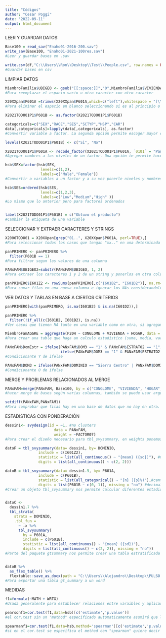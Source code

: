 ```yaml
---
title: "Códigos"
author: "Cesar Poggi"
date: '2022-09-11'
output: html_document
---
```


LEER Y GUARDAR DATOS

```r
Base100 = read_sav("Enaho01-2016-200.sav")
write_sav(Base100, "Enaho01-2021-100res.sav")
#Leer y guardar bases en .sav

write.csv(df,"C:\\Users\\Ron\\Desktop\\Test\\People.csv", row.names = FALSE)
#Guardar bases en csv
```

LIMPIAR DATOS

```r
MiembroFamilia$UBIGEO <- gsub("[[:space:]]","0",MiembroFamilia$VIVIENDA)
#Para reemplazar el espacio vacio u otro caracter con otro caracter

X20XXpan$P601A =trimws(X20XXpan$P601A,which=c("left"),whitespace = "[\\h\\v]")
#Para eliminar el espacio en blanco seleccionando si es al principio o final del string

X2021TODO01P1$P601B <- as.factor(X2021TODO01P1$P601B)

categoricals=c("SEX","RACE","SES","SCTYP","HSP","CAR")
data[,categoricals]=lapply(data[,categoricals], as.factor)
#Convertir variable a factor. La segunda opción permite escoger mayor cantidad de variables primero convirtiendolas en un objeto de selección. Intentar sin la coma dentro del paréntesis y ver si con solo el número de la columan se puede aplicar.

levels(X2021TODO01P1$P601B) <- c("Si", "No")

X2021TODO01P1$P601A <- recode_factor(X2021TODO01P1$P601A, `0101` = "Pan Corriente o Comun", `0102` = "Pan Tolete", `0103` = "Pan Frances" , `0104` = "Pan Chapla" , `0105` = "Pan Integral" , `0106` = "Pan de Molde Envasado" , `0107` = "Pan de Yema")
#Agregar nombres a los niveles de un factor. Una opción te permite hacerlo de frente según el orden predeterminado. La segunda opción te permite especificar el nivel y ponerles un nombre específico.

hsb$SEX=factor(hsb$SEX,
                levels=c(1,2),
                labels=c("Male","Female"))
#Convertir a variables a un factor y a su vez ponerle niveles y nombres a estos.

hsb$SES=ordered(hsb$SES,
                levels=c(1,2,3),
                labels=c("Low","Medium","High" ))
#Lo mismo que lo anterior pero para factores ordenados


label(X2021TODO01P1$P601B) = c("Obtuvo el producto")
#Cambiar la etiqueta de una variable
```

SELECCIONAR Y EXTRAER CARACTERES Y STRINGS

```r
X2006TODO01 = X20XXpan[grep("01..", X20XXpan$P601A, perl=TRUE),]
#Para seleccionar todos los casos que tengan "xx.." en una determinada variable. Los puntos representan cualquier caracter y se usan para determinar el orden en el que debe de estar los caracteres que sí se escriben. Si no se añaden los puntos, los caracteres sí escritos (en este caso xx) se identificarán de cualquier parte de un string.

panPRIMERO <- panPRIMERO %>%
  filter(P601B == 1)
#Para filtrar segun los valores de una columna

PANxFAM$UBIGEO2=substr(PANxFAM$UBIGEO, 1, 2)
#Para extraer los caracteres 1 y 2 de un string y ponerlos en otra columna

panPRIMERO$I601Z2 <- rowSums(panPRIMERO[,c("I601B2", "I601D2")], na.rm=TRUE)
#Para sumar filas en una nueva columna e ignorar los NAs considerandolos como 0
```

VER DATOS Y TABLAS EN BASE A CIERTOS CRITERIOS

```r
panPRIMERO[with(panPRIMERO, is.na(I601B2) & is.na(I601D2)),] 

panPRIMERO %>%
  filter(!if_all(c(I601B2, I601D2), is.na))
#Ver casos que tienen NA tanto en una variable como en otra, si agregamos un "!" antes del with hace lo contrario: aquellos que no tienen NA en ambas columnas (pero sí puede ser en una columna)

MiembroFamAGGRE = aggregate(P204 ~ CONGLOME + VIVIENDA + HOGAR, data = MiembroFamFILTR,sum)
#Para crear una table que haga un calculo estadistico (suma, media, variación, etc.) en base a una varaible que se pone primero y luego se ordena en base a las demas variables especificadas
```

```r
PANxFAM$DomEstr = ifelse(PANxFAM$DOM3 == "1" & PANxFAM$ESTRATO2 == "1", 1,
                         ifelse(PANxFAM$DOM3 == "1" & PANxFAM$ESTRATO2 == "2", 2,0))
#Condicionante Y de ifelse

PANxFAM$DOM3 = ifelse(PANxFAM$DOMINIO == "Sierra Centro" | PANxFAM$DOMINIO == "Sierra Sur", 2,0)
#Condicionante O de ifelse
```

MERGE Y PROBLEMAS RELACIONADOS AL MERGE

```r
PANxFAM=merge(PANxFAM, Base100, by = c("CONGLOME", "VIVIENDA", "HOGAR", "UBIGEO", "ESTRATO"))
#hacer merge de bases según varias columnas, también se puede usar argumentos como all.x, all.y, by.x, by.y

setdiff(PANxFAM,PANxFAM1)
#Para comprobar que filas hay en una base de datos que no hay en otra. Columnas deben ser iguales.
```

ESTADISTICAS CON PONDERACIÓN

```r
dessin1<- svydesign(id = ~1, #no clusters 
                      data = PANxFAM,
                      weight = ~FACTOR07)
#Para crear el diseño necesario para tbl_svysummary, en weights ponemos el factor de ponderación

datoF = tbl_svysummary(data= dessin1, by= DOMINIO, 
               include = c(I601Z2), 
               statistic = list(all_continuous() ~ "{mean} ({sd})"), #mediana y desviación
               digits = list(all_continuous() ~ c(2, 2)))

datoB = tbl_svysummary(data= dessin1.5, by= P601A, 
               include = c(P601B), 
               statistic = list(all_categorical() ~ "{n} ({p}%)"),#cantidad y porcentaje
               digits = list(P601B ~ c(0, 1)), missing = "no") #decimales específicados y sin missing
#Crear un objeto tbl_svysummary nos permite calcular diferentes estadisticos de una variable en base a un diseño de encuesta/ponderación que nos permite introducir un factor de ponderación que afectará a los casos y en base a este sacará los estadisticos que solicitemos. Ademas podemos cruzar con otra variable. Además podemos especificar la cantidad de decimales para cada uno de los estadísticos


datoC <- 
  dessin1.7 %>% 
  tbl_strata(
    strata = DOMINIO,
    .tbl_fun = 
      ~ .x %>% 
      tbl_svysummary(
        by = P601A,
        include = c(P601B),
        statistic = list(all_continuous() ~ "{mean} ({sd})"), 
        digits = list(all_continuous() ~ c(2, 2)), missing = "no"))
#Parte del paquete gtsummary nos permite crear una tabla estratificada por una categoria superior y otra por la cual se divide, además de permitirnos cruzar con otras variables.


datoB %>%
  as_flex_table() %>%
  flextable::save_as_docx(path = "C:\\Users\\Alejandro\\Desktop\\PULSO - Cuanti Desk\\Proyecto Panadería\\PANprimeroxConsumPerCapxDomEstr\\medidaspre2.docx")
#Para exportar una tabla gt_summary a un word
```

MEDIDAS

```r
f1=formula(~MATH + WRTG)
#Usada generalente para establecer relaciones entre varaibles y aplicar a regresiones (lineas, poisson, estadística, etc.). Lo que viene seguido del ~ es la varaible dependiente y el resto depues del + son las varaibles dependientes. Se puede poner varias.

pearsonf1=cor.test(f1,data=hsb)[c('estimate','p.value')]
#el cor.test sin un "method" especificado automaticamente asumirá que la data con la cual trabajamos es paramétrica, es decir que no está basado en una distribución normal.

spearmanf1=cor.test(f1,data=hsb,method='spearman')[c('estimate','p.value')]
#si en el cor.test se especifica el method con "spearman" quiere decir que la data con la que trabajamos no es paramétrica.
```
